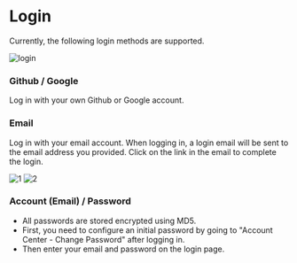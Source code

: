 # Login

Currently, the following login methods are supported.

![login](/change-log/v0.9.1-1-en.png)

### Github / Google

Log in with your own Github or Google account.

### Email

Log in with your email account. When logging in, a login email will be sent to the email address you provided. Click on the link in the email to complete the login.

![1](/basic/login/1-en.png)
![2](/basic/login/2.png)

### Account (Email) / Password

- All passwords are stored encrypted using MD5.
- First, you need to configure an initial password by going to "Account Center - Change Password" after logging in.
- Then enter your email and password on the login page.
